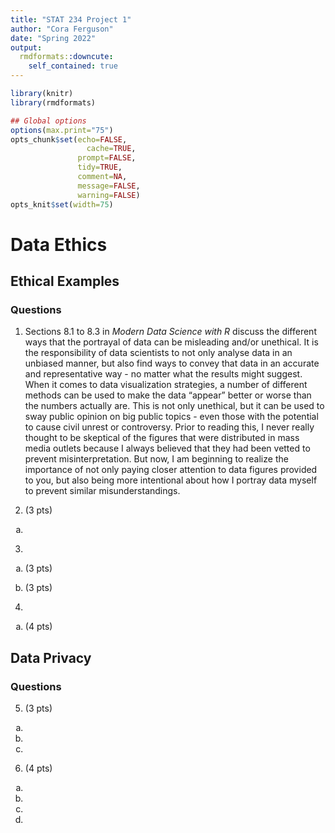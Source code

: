 ```yaml
---
title: "STAT 234 Project 1"
author: "Cora Ferguson"
date: "Spring 2022"
output:
  rmdformats::downcute:
    self_contained: true
---
```


```r
library(knitr)
library(rmdformats)

## Global options
options(max.print="75")
opts_chunk$set(echo=FALSE,
	             cache=TRUE,
               prompt=FALSE,
               tidy=TRUE,
               comment=NA,
               message=FALSE,
               warning=FALSE)
opts_knit$set(width=75)
```



# Data Ethics


## Ethical Examples

### Questions

1. Sections 8.1 to 8.3 in *Modern Data Science with R* discuss the different ways that the portrayal of data can be misleading and/or unethical.  It is the responsibility of data scientists to not only analyse data in an unbiased manner, but also find ways to convey that data in an accurate and representative way - no matter what the results might suggest.  When it comes to data visualization strategies, a number of different methods can be used to make the data "appear" better or worse than the numbers actually are.  This is not only unethical, but it can be used to sway public opinion on big public topics - even those with the potential to cause civil unrest or controversy. Prior to reading this, I never really thought to be skeptical of the figures that were distributed in mass media outlets because I always believed that they had been vetted to prevent misinterpretation.  But now, I am beginning to realize the importance of not only paying closer attention to data figures provided to you, but also being more intentional about how I portray data myself to prevent similar misunderstandings.   

2. (3 pts) 
a. 

3. 

a. (3 pts)

b. (3 pts)



4. 

a. (4 pts) 

## Data Privacy

### Questions 

5. (3 pts) 
a. 

b. 

c. 

6. (4 pts) 

a. 

b. 

c. 

d. 